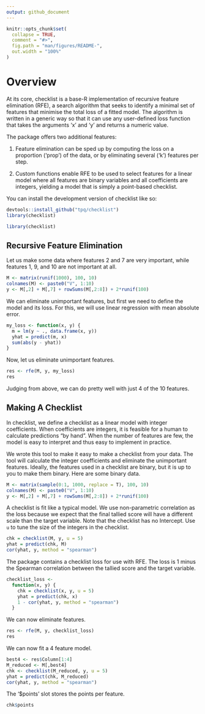 ```yaml
---
output: github_document
---
```


<!-- README.md is generated from README.Rmd. Please edit that file -->

```r
knitr::opts_chunk$set(
  collapse = TRUE,
  comment = "#>",
  fig.path = "man/figures/README-",
  out.width = "100%"
)
```

# Overview

<!-- badges: start -->
<!-- badges: end -->

At its core, checklist is a base-R implementation of recursive feature
elimination (RFE), a search algorithm that seeks to identify a minimal set of
features that minimise the total loss of a fitted model. The algorithm is
written in a generic way so that it can use any user-defined loss function
that takes the arguments 'x' and 'y' and returns a numeric value.

The package offers two additional features:

(1) Feature elimination can be sped up by computing the loss on a
proportion ('prop') of the data, or by eliminating several ('k')
features per step.

(2) Custom functions enable RFE to be used to select features for a linear
model where all features are binary variables and all coefficients are integers,
yielding a model that is simply a point-based checklist.

You can install the development version of checklist like so:

```r
devtools::install_github("tpq/checklist")
library(checklist)
```

```r
library(checklist)
```

## Recursive Feature Elimination

Let us make some data where features 2 and 7 are very important, while features
1, 9, and 10 are not important at all.

```r
M <- matrix(runif(1000), 100, 10)
colnames(M) <- paste0("V", 1:10)
y <- M[,2] + M[,7] + rowSums(M[,2:8]) + 2*runif(100)
```

We can eliminate unimportant features, but first we need to define the model
and its loss. For this, we will use linear regression with mean absolute error.

```r
my_loss <- function(x, y) {
  m = lm(y ~ ., data.frame(x, y))
  yhat = predict(m, x)
  sum(abs(y - yhat))
}
```

Now, let us eliminate unimportant features.

```r
res <- rfe(M, y, my_loss)
res
```

Judging from above, we can do pretty well with just 4 of the 10 features.

## Making A Checklist

In checklist, we define a checklist as a linear model with integer
coefficients. When coefficients are integers, it is feasible for a human
to calculate predictions "by hand". When the number of features are few,
the model is easy to interpret and thus easy to implement in practice.

We wrote this tool to make it easy to make a checklist from your data. The tool
will calculate the integer coefficients and eliminate the unimportant features.
Ideally, the features used in a checklist are binary,
but it is up to you to make them binary.
Here are some binary data.

```r
M <- matrix(sample(0:1, 1000, replace = T), 100, 10)
colnames(M) <- paste0("V", 1:10)
y <- M[,2] + M[,7] + rowSums(M[,2:8]) + 2*runif(100)
```

A checklist is fit like a typical model. We use non-parametric correlation as
the loss because we expect that the final tallied score will have a different
scale than the target variable. Note that the checklist has no Intercept.
Use `u` to tune the size of the integers in the checklist.

```r
chk = checklist(M, y, u = 5)
yhat = predict(chk, M)
cor(yhat, y, method = "spearman")
```

The package contains a checklist loss for use with RFE. The loss is 1 minus the
Spearman correlation between the tallied score and the target variable.

```r
checklist_loss <-
  function(x, y) {
    chk = checklist(x, y, u = 5)
    yhat = predict(chk, x)
    1 - cor(yhat, y, method = "spearman")
  }
```

We can now eliminate features.

```r
res <- rfe(M, y, checklist_loss)
res
```

We can now fit a 4 feature model.

```r
best4 <- res$Column[1:4]
M_reduced <- M[,best4]
chk <- checklist(M_reduced, y, u = 5)
yhat = predict(chk, M_reduced)
cor(yhat, y, method = "spearman")
```

The '$points' slot stores the points per feature.

```r
chk$points
```
